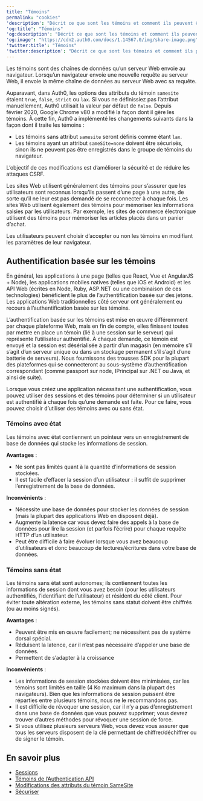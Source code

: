 ---
title: "Témoins"
permalink: "cookies"
'description': "Décrit ce que sont les témoins et comment ils peuvent être utilisés avec les sessions pour suivre l’authentification de l’utilisateur."
'og:title': "Témoins"
'og:description': "Décrit ce que sont les témoins et comment ils peuvent être utilisés avec les sessions pour suivre l’authentification de l’utilisateur."
'og:image': "https://cdn2.auth0.com/docs/1.14567.0/img/share-image.png"
'twitter:title': "Témoins"
'twitter:description': "Décrit ce que sont les témoins et comment ils peuvent être utilisés avec les sessions pour suivre l’authentification de l’utilisateur."
---

Les témoins sont des chaînes de données qu’un serveur Web envoie au navigateur. Lorsqu’un navigateur envoie une nouvelle requête au serveur Web, il envoie la même chaîne de données au serveur Web avec sa requête.

<Callout icon="file-lines" color="#0EA5E9" iconType="regular">

Auparavant, dans Auth0, les options des attributs du témoin `samesite` étaient `true`, `false`, `strict` ou `lax`. Si vous ne définissiez pas l’attribut manuellement, Auth0 utilisait la valeur par défaut de `false`.
Depuis février 2020, Google Chrome v80 a modifié la façon dont il gère les témoins. À cette fin, Auth0 a implémenté les changements suivants dans la façon dont il traite les témoins :

* Les témoins sans attribut `samesite` seront définis comme étant `lax`.
* Les témoins ayant un attribut `sameSite=none` doivent être sécurisés, sinon ils ne peuvent pas être enregistrés dans le groupe de témoins du navigateur.

L’objectif de ces modifications est d’améliorer la sécurité et de réduire les attaques CSRF.

</Callout>

Les sites Web utilisent généralement des témoins pour s’assurer que les utilisateurs sont reconnus lorsqu’ils passent d’une page à une autre, de sorte qu’il ne leur est pas demandé de se reconnecter à chaque fois. Les sites Web utilisent également des témoins pour mémoriser les informations saisies par les utilisateurs. Par exemple, les sites de commerce électronique utilisent des témoins pour mémoriser les articles placés dans un panier d’achat.

Les utilisateurs peuvent choisir d’accepter ou non les témoins en modifiant les paramètres de leur navigateur.

## Authentification basée sur les témoins

En général, les applications à une page (telles que React, Vue et AngularJS + Node), les applications mobiles natives (telles que iOS et Android) et les API Web (écrites en Node, Ruby, ASP.NET ou une combinaison de ces technologies) bénéficient le plus de l’authentification basée sur des jetons. Les applications Web traditionnelles côté serveur ont généralement eu recours à l’authentification basée sur les témoins.

L’authentification basée sur les témoins est mise en œuvre différemment par chaque plateforme Web, mais en fin de compte, elles finissent toutes par mettre en place un témoin (lié à une session sur le serveur) qui représente l’utilisateur authentifié. À chaque demande, ce témoin est envoyé et la session est désérialisée à partir d’un magasin (en mémoire s’il s’agit d’un serveur unique ou dans un stockage permanent s’il s’agit d’une batterie de serveurs). Nous fournissons des trousses SDK pour la plupart des plateformes qui se connecteront au sous-système d’authentification correspondant (comme passport sur node, IPrincipal sur .NET ou Java, et ainsi de suite).

Lorsque vous créez une application nécessitant une authentification, vous pouvez utiliser des sessions et des témoins pour déterminer si un utilisateur est authentifié à chaque fois qu’une demande est faite. Pour ce faire, vous pouvez choisir d’utiliser des témoins avec ou sans état.

### Témoins avec état

Les témoins avec état contiennent un pointeur vers un enregistrement de base de données qui stocke les informations de session.

**Avantages** :

* Ne sont pas limités quant à la quantité d’informations de session stockées.
* Il est facile d’effacer la session d’un utilisateur : il suffit de supprimer l’enregistrement de la base de données.

**Inconvénients** :

* Nécessite une base de données pour stocker les données de session (mais la plupart des applications Web en disposent déjà).
* Augmente la latence car vous devez faire des appels à la base de données pour lire la session (et parfois l’écrire) pour chaque requête HTTP d’un utilisateur.
* Peut être difficile à faire évoluer lorsque vous avez beaucoup d’utilisateurs et donc beaucoup de lectures/écritures dans votre base de données.

### Témoins sans état

Les témoins sans état sont autonomes; ils contiennent toutes les informations de session dont vous avez besoin (pour les utilisateurs authentifiés, l’identifiant de l’utilisateur) et résident du côté client. Pour éviter toute altération externe, les témoins sans statut doivent être chiffrés (ou au moins signés).

**Avantages** :

* Peuvent être mis en œuvre facilement; ne nécessitent pas de système dorsal spécial.
* Réduisent la latence, car il n’est pas nécessaire d’appeler une base de données.
* Permettent de s’adapter à la croissance

**Inconvénients** :

* Les informations de session stockées doivent être minimisées, car les témoins sont limités en taille (4 Ko maximum dans la plupart des navigateurs). Bien que les informations de session puissent être réparties entre plusieurs témoins, nous ne le recommandons pas.
* Il est difficile de révoquer une session, car il n’y a pas d’enregistrement dans une base de données que vous pouvez supprimer; vous devrez trouver d’autres méthodes pour révoquer une session de force.
* Si vous utilisez plusieurs serveurs Web, vous devez vous assurer que tous les serveurs disposent de la clé permettant de chiffrer/déchiffrer ou de signer le témoin.

## En savoir plus

* [Sessions](/docs/fr-ca/manage-users/sessions)
* [Témoins de l’Authentication API](/docs/fr-ca/manage-users/cookies/authentication-api-cookies)
* [Modifications des attributs du témoin SameSite](/docs/fr-ca/manage-users/cookies/samesite-cookie-attribute-changes)
* [Sécuriser](/docs/fr-ca/secure)